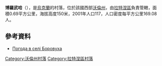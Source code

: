 {{coord|51|49|58|N|24|35|18|E|scale:30000|display=title}}

'''博羅武哈'''（{{lang-uk|Боровуха}}），是[[烏克蘭|烏克蘭]]的村落，位於該國西部[[沃倫州|沃倫州]]，由[[拉特涅區|拉特涅區]]負責管轄，面積0.69平方公里，海拔高度150米，2001年人口117，人口密度每平方公里169.08人。

==參考資料==
* [http://weather.in.ua/ua/volynskaja/1846 Погода в селі Боровуха] {{Wayback|url=http://weather.in.ua/ua/volynskaja/1846 |date=20111219100552 }}

[[Category:沃倫州村落|Category:沃倫州村落]]
[[Category:拉特涅區村落|Category:拉特涅區村落]]


{{Volyn-geo-stub}}